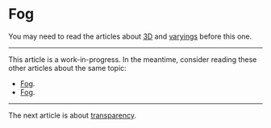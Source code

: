 # Fog

You may need to read the articles about [3D](/a/webgl/3d) and [varyings](/a/webgl/varings) before this one.

---

This article is a work-in-progress. In the meantime, consider reading these other articles about the same topic:

- [Fog](https://webgl2fundamentals.org/webgl/lessons/webgl-fog.html).
- [Fog](https://xem.github.io/articles/webgl-guide-part-2.html#4a).

---

The next article is about [transparency](/a/webgl/transparency).
